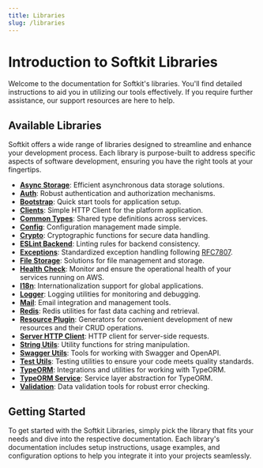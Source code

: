 ```yaml
---
title: Libraries
slug: /libraries
---
```


# Introduction to Softkit Libraries

Welcome to the documentation for Softkit's libraries. You'll find detailed instructions to aid you in utilizing our tools effectively. If you require further assistance, our support resources are here to help.

## Available Libraries

Softkit offers a wide range of libraries designed to streamline and enhance your development process. Each library is purpose-built to address specific aspects of software development, ensuring you have the right tools at your fingertips.

- **[Async Storage](/libraries/async-storage/getting-started)**: Efficient asynchronous data storage solutions.
- **[Auth](/libraries/auth/getting-started)**: Robust authentication and authorization mechanisms.
- **[Bootstrap](/libraries/bootstrap/getting-started)**: Quick start tools for application setup.
- **[Clients](/libraries/clients/getting-started)**: Simple HTTP Client for the platform application.
- **[Common Types](/libraries/common-types/getting-started)**: Shared type definitions across services.
- **[Config](/libraries/config/getting-started)**: Configuration management made simple.
- **[Crypto](/libraries/crypto/getting-started)**: Cryptographic functions for secure data handling.
- **[ESLint Backend](/libraries/eslint-backend)**: Linting rules for backend consistency.
- **[Exceptions](/libraries/exceptions)**: Standardized exception handling following [RFC7807](https://tools.ietf.org/html/rfc7807).
- **[File Storage](/libraries/file-storage/getting-started)**: Solutions for file management and storage.
- **[Health Check](/libraries/health-check/getting-started)**: Monitor and ensure the operational health of your services running on AWS.
- **[I18n](/libraries/i18n/getting-started)**: Internationalization support for global applications.
- **[Logger](/libraries/logger/getting-started)**: Logging utilities for monitoring and debugging.
- **[Mail](/libraries/mail/getting-started)**: Email integration and management tools.
- **[Redis](/libraries/redis/getting-started)**: Redis utilities for fast data caching and retrieval.
- **[Resource Plugin](/libraries/resource-plugin/getting-started)**: Generators for convenient development of new resources and their CRUD operations.
- **[Server HTTP Client](/libraries/server-http-client/getting-started)**: HTTP client for server-side requests.
- **[String Utils](/libraries/string-utils/getting-started)**: Utility functions for string manipulation.
- **[Swagger Utils](/libraries/swagger-utils/getting-started)**: Tools for working with Swagger and OpenAPI.
- **[Test Utils](/libraries/test-utils/getting-started)**: Testing utilities to ensure your code meets quality standards.
- **[TypeORM](/libraries/typeorm/getting-started)**: Integrations and utilities for working with TypeORM.
- **[TypeORM Service](/libraries/typeorm-service/getting-started)**: Service layer abstraction for TypeORM.
- **[Validation](/libraries/validation/getting-started)**: Data validation tools for robust error checking.

## Getting Started

To get started with the Softkit Libraries, simply pick the library that fits your needs and dive into the respective documentation. Each library's documentation includes setup instructions, usage examples, and configuration options to help you integrate it into your projects seamlessly.

